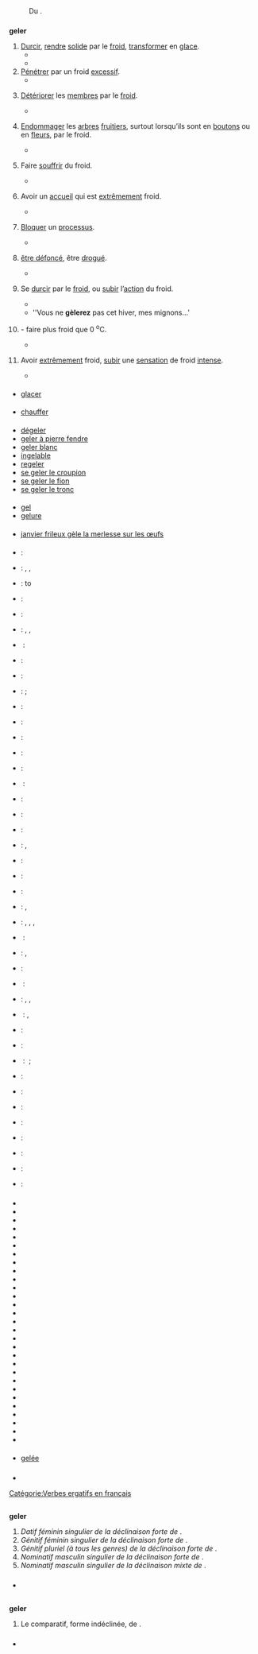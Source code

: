 == {{langue|fr}} ==
=== {{S|étymologie}} ===
: {{circa|1140|lang=fr}}{{R|TLFi}} Du {{étyl|la|fr|mot=gelo|sens=geler|dif=gelare}}{{R|TLFi}}.

=== {{S|verbe|fr}} ===
'''geler''' {{pron|ʒə.le|fr}} {{t|fr}} {{conj|grp=1|fr}}
# [[durcir|Durcir]], [[rendre]] [[solide]] par le [[froid]], [[transformer]] en [[glace]].
#* {{exemple|Moi, je porte en mon sein joyeux un beau jardin tout parfumé que l’été ne peut brûler, que l’automne ne peut flétrir, que l’hiver ne peut '''geler'''.|lang=fr|source={{w|Marguerite Burnat-Provins}}, ''{{WS|Le Livre pour toi}}'', [https://fr.wikisource.org/wiki/Le_Livre_pour_toi/Je_me_suis_couch%C3%A9_dans_un_pr%C3%A9_jauni LIV. « Tu descends dans le sommeil »], E. Sansot et Cie, 1907, page 111}}
#* {{exemple | lang=fr | Le froid '''a gelé''' l’eau du bassin. Il fait un si grand froid que l’huile se '''gèle''' dans la bouteille.}}
# [[pénétrer|Pénétrer]] par un froid [[excessif]].
#* {{exemple | lang=fr | Le froid lui '''gela''' les doigts, le bout des oreilles.}}
# {{lexique|médecine|fr}} [[détériorer|Détériorer]] les [[membres]] par le [[froid]].
#* {{exemple | lang=fr | Il '''a eu''' les pieds et les mains '''gelées'''.}}
# {{spécialement|fr}} {{lexique|agriculture|fr}} [[endommager|Endommager]] les [[arbre]]s [[fruitier]]s, surtout lorsqu’ils sont en [[bouton]]s ou en [[fleur]]s, par le froid.
#* {{exemple | lang=fr | Le froid '''a gelé''' mes vignes. Tous les poiriers '''ont été gelés'''.}}
# {{par hyperbole|fr}} Faire [[souffrir]] du froid.
#* {{exemple | lang=fr | L’air qui vient par cette porte nous '''gèle'''. Vous avez les mains si froides que vous me '''gelez'''.}}
# {{figuré|fr}} {{familier|fr}} Avoir un [[accueil]] qui est [[extrêmement]] froid.
#* {{exemple | lang=fr | Cet homme '''gèle''' ceux qui l’abordent.}}
# {{figuré|fr}} [[bloquer|Bloquer]] un [[processus]].
#* {{exemple | lang=fr
 | Il soutient les efforts d’Antonio Guterres, le secrétaire général de l’ONU, pour '''geler''' les combats autour de la centrale nucléaire ukrainienne de Zaporijia.
 | source=journal ''Sud-Ouest'', édition ''Charente-Maritime / Charente'', 20 août 2022, page 4}}
# {{Québec|fr}} {{familier|fr}} [[être défoncé]], être [[drogué]].
#* {{exemple | lang=fr | Il a tant fumé de cannabis qu'il est totalement '''gelé'''.}}
# {{intransitif|fr}} Se [[durcir]] par le [[froid]], ou [[subir]] l’[[action]] du froid.
#* {{exemple | lang=fr
 | Un rude hiver s’est abattu sur la campagne bourguignonne : les quelques arpents de vigne qui font vivre la famille '''ont gelé'''.
 | source=Rosa Moussaoui, ''Zéphyrin Camélinat (1840-1932) Un long chemin, de la commune au communisme'', dans {{w|L'Humanité}}, 7 septembre 2011}}
#* ''Vous ne '''gèlerez''' pas cet hiver, mes mignons…' {{source|Françoise Bourdin, ''Dans les pas d’Ariane'', Belfond, 2011, chapitre 5}}
# {{impersonnel|fr}} - faire plus froid que 0 <sup>o</sup>C.
#* {{exemple | lang=fr
 | J’ai grimpé avec le pilote à mon poste dans les barres de perroquet ; il '''gelait''' et nous remontions vers le Nord, les voiles serrées, contre un vent coupant et froid.
 | source={{w|Jean-Baptiste Charcot}}, ''Dans la mer du Groenland'', 1928}}
# {{intransitif|fr}} {{par hyperbole|fr}} {{courant|fr}} Avoir [[extrêmement]] froid, [[subir]] une [[sensation]] de froid [[intense]].
#* {{exemple | lang=fr | Cette chambre est si froide qu’on y '''gèle'''.}}

==== {{S|synonymes}} ====
* [[glacer]]

==== {{S|antonymes}} ====
* [[chauffer]]

==== {{S|dérivés}} ====
* [[dégeler]]
* [[geler à pierre fendre]]
* [[geler blanc]]
* [[ingelable]]
* [[regeler]]
* [[se geler le croupion]]
* [[se geler le fion]]
* [[se geler le tronc]]

==== {{S|apparentés}} ====
* [[gel]]
* [[gelure]]

==== {{S|phrases}} ====
* [[janvier frileux gèle la merlesse sur les œufs]]

==== {{S|traductions}} ====
{{trad-début|Durcir, rendre solide par le froid, transformer en glace. ''(Sens général).''}}
* {{T|af}} : {{trad-|af|vries}}
* {{T|de}} : {{trad+|de|frieren}}, {{trad+|de|einfrieren}}, {{trad+|de|eisen}}
* {{T|en}} : to {{trad+|en|freeze}}
* {{T|ang}} : {{trad-|ang|freosan}}
* {{T|az}} : {{trad-|az|dondurmaq}}
* {{T|eu}} : {{trad-|eu|hormatu}}, {{trad-|eu|izoztu}}, {{trad-|eu|leitu}}
* {{T|be}} : {{trad-|be|марозіць|R=marozits’}}
* {{T|ht}} : {{trad|ht|fè glas}}
* {{T|da}} : {{trad+|da|fryse}}
* {{T|es}} : {{trad+|es|congelar}} ; {{trad+|es|helar}}
* {{T|eo}} : {{trad-|eo|frosti}}
* {{T|fo}} : {{trad+|fo|frysta}}
* {{T|fi}} : {{trad+|fi|pakastaa}}
* {{T|fy}} : {{trad-|fy|frieze}}
* {{T|gallo}} : {{trad|gallo|guerouer}}
* {{T|el}} : {{trad+|el|παγώνω|R=pagóno}}
* {{T|io}} : {{trad+|io|frostar}}
* {{T|it}} : {{trad+|it|congelare}}
* {{T|avk}} : {{trad|avk|oprar}}
* {{T|lep}} : {{trad|lep|ᰀᰤᰦᰵ}}, {{trad|lep|ᰂᰬᰭ}}
* {{T|nl}} : {{trad+|nl|bevriezen}}
* {{T|normand}} : {{trad|normand|gelaer}}
* {{T|non}} : {{trad|non|frosta}}
* {{T|oc}} : {{trad+|oc|gelar}}, {{trad+|oc|torrar}}
* {{T|pcd}} : {{trad|pcd|frimer}}, {{trad|pcd|injéler}}, {{trad|pcd|jéler}}, {{trad|pcd|jler}}
* {{T|pl}} : {{trad+|pl|mrozić}}
* {{T|pt}} : {{trad+|pt|gelar}}, {{trad+|pt|congelar}}
* {{T|ro}} : {{trad+|ro|îngheța}}
* {{T|ru}} : {{trad+|ru|морозить|R=morozit’}}
* {{T|se}} : {{trad|se|buolaštit}}, {{trad|se|galmmihit}}, {{trad|se|galbmot}}
* {{T|sr}} : {{trad+|sr|заледити}}, {{trad+|sr|смрзнути}}
* {{T|solrésol}} : {{trad|solrésol|lasolsol}}
* {{T|sv}} : {{trad+|sv|frysa}}
* {{T|uk}} : {{trad-|uk|заморожувати|R=zamorojouvaty}} ; {{trad-|uk|заморожуватися|R=zamorojouvatisia}}
{{trad-fin}}

{{trad-début|Se durcir par le froid, ou subir l’action du froid.}}
* {{T|az}} : {{trad+|az|donmaq}}
* {{T|avk}} : {{trad|avk|tapé}}
* {{T|se}} : {{trad|se|jiekŋut}}
* {{T|solrésol}} : {{trad|solrésol|lasolsol}}
{{trad-fin}}

{{trad-début|Faire plus froid que zéro Celsius}}
* {{T|de}} : {{trad+|de|durchfrieren}}
* {{T|avk}} : {{trad|avk|tapar}}
* {{T|nl}} : {{trad+|nl|vriezen}}
* {{T|solrésol}} : {{trad|solrésol|lasolsol}}
{{trad-fin}}

=== {{S|prononciation}} ===
* {{pron|ʒə.le|fr}}
* {{écouter|lang=fr|{{Québec|nocat=1}} {{populaire|nocat=1}}|ʒle}}
* {{écouter|lang=fr|France <!-- précisez svp la ville ou la région -->|ʒə.le|audio=Fr-geler.ogg}}
* {{écouter|lang=fr|France|audio=LL-Q150 (fra)-Roll-Morton-geler.wav}}
* {{écouter|lang=fr|France (Massy)|audio=LL-Q150 (fra)-X-Javier-geler.wav}}
* {{écouter|lang=fr|Suisse (Genève)|audio=LL-Q150 (fra)-Nattes à chat-geler.wav}}
* {{écouter|lang=fr|France (Toulouse)|audio=LL-Q150 (fra)-Lepticed7-geler.wav}}
* {{écouter|lang=fr|France (Grenoble)|audio=LL-Q150 (fra)-GAllegre-geler.wav}}
* {{écouter|lang=fr|France (Lyon)|audio=LL-Q150 (fra)-Ltrlg-geler.wav}}
* {{écouter|lang=fr|France (Vosges)|audio=LL-Q150 (fra)-Poslovitch-geler.wav}}
* {{écouter|lang=fr|France (Lyon)||audio=LL-Q150 (fra)-WikiLucas00-geler.wav}}
* {{écouter|lang=fr|France (Paris)||audio=LL-Q150 (fra)-Ash Crow-geler.wav}}
* {{écouter|lang=fr|France (Vosges)||audio=LL-Q150 (fra)-LoquaxFR-geler.wav}}
* {{écouter|lang=fr|||audio=LL-Q150 (fra)-Madehub-geler.wav}}
* {{écouter|lang=fr|France (Hérault)||audio=LL-Q150 (fra)-T. Le Berre-geler.wav}}
* {{écouter|lang=fr|Suisse (Lausanne)||audio=LL-Q150 (fra)-Eihel-geler.wav}}
* {{écouter|lang=fr|||audio=LL-Q150 (fra)-Kaderousse-geler.wav}}
* {{écouter|lang=fr|France (Metz)||audio=LL-Q150 (fra)-val (Eavq)-geler.wav}}
* {{écouter|lang=fr|Canada (Shawinigan)||audio=LL-Q150 (fra)-DenisdeShawi-geler.wav}}
* {{écouter|lang=fr|France (Cesseras)||audio=LL-Q150 (fra)-Guilhelma-geler.wav}}
* {{écouter|lang=fr|France||audio=LL-Q150 (fra)-Mecanautes-geler.wav}}
* {{écouter|lang=fr|||audio=LL-Q150 (fra)-Fabe56-geler.wav}}
* {{écouter|Mulhouse (France)||lang=fr|audio=LL-Q150 (fra)-Mathieu Kappler-geler.wav}}
* {{écouter|||lang=fr|audio=LL-Q150 (fra)-Sagnamadr-geler.wav}}
* {{écouter|Quimper (France)||lang=fr|audio=LL-Q150 (fra)-Llegoff29-geler.wav}}
* {{écouter|Grenoble (France)||lang=fr|audio=LL-Q150 (fra)-Opsylac-geler.wav}}
* {{écouter|canton du Valais (Suisse)||lang=fr|audio=LL-Q150 (fra)-LuneMarine (DSwissK)-geler.wav}}
* {{écouter|Somain (France)||lang=fr|audio=LL-Q150 (fra)-Jérémy-Günther-Heinz Jähnick-geler.wav}}
* {{écouter|Courmayeur (Italie)||niveau=moyen|lang=fr|audio=LL-Q150 (fra)-XANA000-geler.wav}}



==== {{S|homophones|fr}} ====
* [[gelée]]

=== {{S|anagrammes}} ===
{{voir anagrammes|fr}}

=== {{S|références}} ===
* {{R:DAF8}}
{{références}}

[[Catégorie:Verbes ergatifs en français]]

== {{langue|de}} ==
=== {{S|adjectif|de|flexion}} ===
'''geler''' {{pron|ˈɡeːlɐ|de}}
# ''Datif féminin singulier de la déclinaison forte de'' {{lien|gel|de}}.
# ''Génitif féminin singulier de la déclinaison forte de'' {{lien|gel|de}}.
# ''Génitif pluriel (à tous les genres) de la déclinaison forte de'' {{lien|gel|de}}.
# ''Nominatif masculin singulier de la déclinaison forte de'' {{lien|gel|de}}.
# ''Nominatif masculin singulier de la déclinaison mixte de'' {{lien|gel|de}}.

=== {{S|prononciation}} ===
* {{écouter|Berlin|ˈɡeːlɐ|lang=de|audio=De-geler.ogg}}

== {{langue|nl}} ==
=== {{S|adjectif|nl|flexion}} ===
{{nl-adj|on.s=geel|on.v=geler|on.o=geelst|v.s=gele|v.v=gelere|v.o=geelste|pt.s=geels|pt.v=gelers}}
'''geler''' {{pron||nl}}
# Le comparatif, forme indéclinée, de {{lien|geel|nl}}.

=== {{S|prononciation}} ===
* {{écouter|lang=nl|audio=nl-geler.ogg}}

